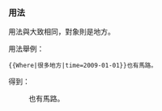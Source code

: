 {{Documentation subpage}}

=== 用法 ===
用法與{{Tl|who}}大致相同，對象則是地方。

用法舉例：
<pre>{{Where|很多地方|time=2009-01-01}}也有馬路。</pre>

得到：
:{{Where|很多地方|time=2009-01-01}}也有馬路。

{{内联标签}}

<includeonly>
[[Category:內聯清理模板|{{PAGENAME}}]]
</includeonly>